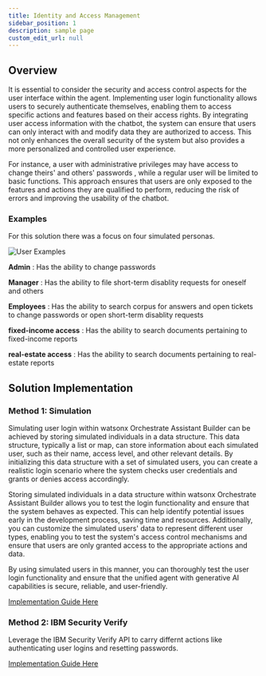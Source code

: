 ```yaml
---
title: Identity and Access Management
sidebar_position: 1
description: sample page
custom_edit_url: null
---
```


## Overview
<div style={{ borderBottom: '1px solid #000', marginTop: '20px', marginBottom: '20px' }}></div>
It is essential to consider the security and access control aspects for the user interface within the agent. Implementing user login functionality allows users to securely authenticate themselves, enabling them to access specific actions and features based on their access rights. By integrating user access information with the chatbot, the system can ensure that users can only interact with and modify data they are authorized to access. This not only enhances the overall security of the system but also provides a more personalized and controlled user experience.

For instance, a user with administrative privileges may have access to change theirs' and others' passwords , while a regular user will be limited to basic functions. 
This approach ensures that users are only exposed to the features and actions they are qualified to perform, reducing the risk of errors and improving the usability of the chatbot.

### **Examples**

For this solution there was a focus on four simulated personas.

![User Examples](https://media.github.ibm.com/user/386696/files/f08aec9d-0c3a-4984-8903-8f499ec14a42)

**Admin** : Has the ability to change passwords

**Manager** : Has the ability to file short-term disablity requests for oneself and others

**Employees** : Has the ability to search corpus for answers and open tickets to change passwords or open short-term disablity requests

**fixed-income access** : Has the ability to search documents pertaining to fixed-income reports

**real-estate access** : Has the ability to search documents pertaining to real-estate reports

## Solution Implementation
<div style={{ borderBottom: '1px solid #000', marginTop: '20px', marginBottom: '20px' }}></div>

### **Method 1: Simulation**
Simulating user login within watsonx Orchestrate Assistant Builder can be achieved by storing simulated individuals in a data structure. This data structure, typically a list or map, can store information about each simulated user, such as their name, access level, and other relevant details. By initializing this data structure with a set of simulated users, you can create a realistic login scenario where the system checks user credentials and grants or denies access accordingly.

Storing simulated individuals in a data structure within watsonx Orchestrate Assistant Builder allows you to test the login functionality and ensure that the system behaves as expected. This can help identify potential issues early in the development process, saving time and resources. Additionally, you can customize the simulated users' data to represent different user types, enabling you to test the system's access control mechanisms and ensure that users are only granted access to the appropriate actions and data.

By using simulated users in this manner, you can thoroughly test the user login functionality and ensure that the unified agent with generative AI capabilities is secure, reliable, and user-friendly.

[Implementation Guide Here](/Create/Identity%20and%20Access%20Management/Simulated)
### **Method 2: IBM Security Verify**
Leverage the IBM Security Verify API to carry differnt actions like authenticating user logins and resetting passwords.

[Implementation Guide Here](/Create/Identity%20and%20Access%20Management/IBM_Security_Verify)